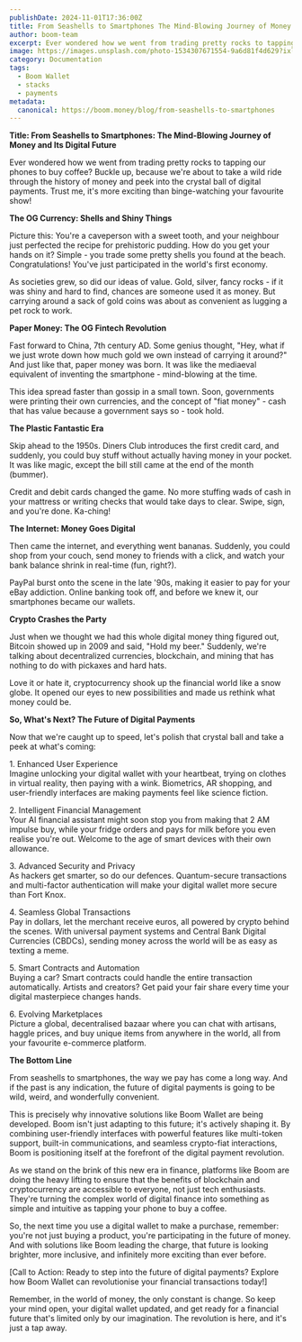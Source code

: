 ```yaml
---
publishDate: 2024-11-01T17:36:00Z
title: From Seashells to Smartphones The Mind-Blowing Journey of Money and Its Digital Future
author: boom-team
excerpt: Ever wondered how we went from trading pretty rocks to tapping our phones to buy coffee? Buckle up, because we're about to take a wild ride through the history of money and peek into the crystal ball of digital payments. Trust me, it's more exciting than binge-watching your favourite show\!
image: https://images.unsplash.com/photo-1534307671554-9a6d81f4d629?ixlib=rb-4.0.3&ixid=M3wxMjA3fDB8MHxwaG90by1wYWdlfHx8fGVufDB8fHx8fA%3D%3D&auto=format&fit=crop&w=1651&q=80
category: Documentation
tags:
  - Boom Wallet
  - stacks
  - payments
metadata:
  canonical: https://boom.money/blog/from-seashells-to-smartphones
---
```


**Title: From Seashells to Smartphones: The Mind-Blowing Journey of Money and Its Digital Future**

Ever wondered how we went from trading pretty rocks to tapping our phones to buy coffee? Buckle up, because we're about to take a wild ride through the history of money and peek into the crystal ball of digital payments. Trust me, it's more exciting than binge-watching your favourite show\!

**The OG Currency: Shells and Shiny Things**

Picture this: You're a caveperson with a sweet tooth, and your neighbour just perfected the recipe for prehistoric pudding. How do you get your hands on it? Simple \- you trade some pretty shells you found at the beach. Congratulations\! You've just participated in the world's first economy.

As societies grew, so did our ideas of value. Gold, silver, fancy rocks \- if it was shiny and hard to find, chances are someone used it as money. But carrying around a sack of gold coins was about as convenient as lugging a pet rock to work.

**Paper Money: The OG Fintech Revolution**

Fast forward to China, 7th century AD. Some genius thought, "Hey, what if we just wrote down how much gold we own instead of carrying it around?" And just like that, paper money was born. It was like the mediaeval equivalent of inventing the smartphone \- mind-blowing at the time.

This idea spread faster than gossip in a small town. Soon, governments were printing their own currencies, and the concept of "fiat money" \- cash that has value because a government says so \- took hold.

**The Plastic Fantastic Era**

Skip ahead to the 1950s. Diners Club introduces the first credit card, and suddenly, you could buy stuff without actually having money in your pocket. It was like magic, except the bill still came at the end of the month (bummer).

Credit and debit cards changed the game. No more stuffing wads of cash in your mattress or writing checks that would take days to clear. Swipe, sign, and you're done. Ka-ching\!

**The Internet: Money Goes Digital**

Then came the internet, and everything went bananas. Suddenly, you could shop from your couch, send money to friends with a click, and watch your bank balance shrink in real-time (fun, right?).

PayPal burst onto the scene in the late '90s, making it easier to pay for your eBay addiction. Online banking took off, and before we knew it, our smartphones became our wallets.

**Crypto Crashes the Party**

Just when we thought we had this whole digital money thing figured out, Bitcoin showed up in 2009 and said, "Hold my beer." Suddenly, we're talking about decentralized currencies, blockchain, and mining that has nothing to do with pickaxes and hard hats.

Love it or hate it, cryptocurrency shook up the financial world like a snow globe. It opened our eyes to new possibilities and made us rethink what money could be.

**So, What's Next? The Future of Digital Payments**

Now that we're caught up to speed, let's polish that crystal ball and take a peek at what's coming:

1\. Enhanced User Experience  
Imagine unlocking your digital wallet with your heartbeat, trying on clothes in virtual reality, then paying with a wink. Biometrics, AR shopping, and user-friendly interfaces are making payments feel like science fiction.

2\. Intelligent Financial Management  
Your AI financial assistant might soon stop you from making that 2 AM impulse buy, while your fridge orders and pays for milk before you even realise you're out. Welcome to the age of smart devices with their own allowance.

3\. Advanced Security and Privacy  
As hackers get smarter, so do our defences. Quantum-secure transactions and multi-factor authentication will make your digital wallet more secure than Fort Knox.

4\. Seamless Global Transactions  
Pay in dollars, let the merchant receive euros, all powered by crypto behind the scenes. With universal payment systems and Central Bank Digital Currencies (CBDCs), sending money across the world will be as easy as texting a meme.

5\. Smart Contracts and Automation  
Buying a car? Smart contracts could handle the entire transaction automatically. Artists and creators? Get paid your fair share every time your digital masterpiece changes hands.

6\. Evolving Marketplaces  
Picture a global, decentralised bazaar where you can chat with artisans, haggle prices, and buy unique items from anywhere in the world, all from your favourite e-commerce platform.

**The Bottom Line**

From seashells to smartphones, the way we pay has come a long way. And if the past is any indication, the future of digital payments is going to be wild, weird, and wonderfully convenient.

This is precisely why innovative solutions like Boom Wallet are being developed. Boom isn't just adapting to this future; it's actively shaping it. By combining user-friendly interfaces with powerful features like multi-token support, built-in communications, and seamless crypto-fiat interactions, Boom is positioning itself at the forefront of the digital payment revolution.

As we stand on the brink of this new era in finance, platforms like Boom are doing the heavy lifting to ensure that the benefits of blockchain and cryptocurrency are accessible to everyone, not just tech enthusiasts. They're turning the complex world of digital finance into something as simple and intuitive as tapping your phone to buy a coffee.

So, the next time you use a digital wallet to make a purchase, remember: you're not just buying a product, you're participating in the future of money. And with solutions like Boom leading the charge, that future is looking brighter, more inclusive, and infinitely more exciting than ever before.

\[Call to Action: Ready to step into the future of digital payments? Explore how Boom Wallet can revolutionise your financial transactions today\!\]

Remember, in the world of money, the only constant is change. So keep your mind open, your digital wallet updated, and get ready for a financial future that's limited only by our imagination. The revolution is here, and it's just a tap away.  
